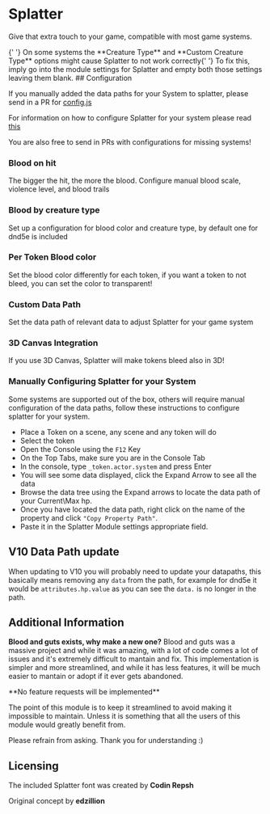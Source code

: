 
# Splatter

Give that extra touch to your game, compatible with most game systems.

<Callout type='warning' emoji='⚠️'>
  {' '}
  On some systems the **Creature Type** and **Custom Creature Type** options might
  cause Splatter to not work correctly{' '}
To fix this, imply go into the module settings for Splatter and empty both those settings leaving them blank.
</Callout>
## Configuration
<ImageButBetter
  src='/../public/images/Splatter/Splatteronhit.png'
  alt='Token Bleeding from a hit'
  width={2000}
  height={2000}
  className={styles.wikiimage}
/>

If you manually added the data paths for your System to splatter, please
send in a PR for
[config.js](https://github.com/theripper93/Splatter/blob/main/scripts/config.js)

For information on how to configure Splatter for your system please read
[this](https://github.com/theripper93/Splatter/blob/main/CONFIGURATIONS.MD)

You are also free to send in PRs with configurations for missing
systems\!

### Blood on hit

<ImageButBetter
  src='/../public/images/Splatter/Splatterbloodsheet.png'
  alt='Customize Blood Color per token'
  width={2000}
  height={2000}
  className={styles.wikiimage}
/>
The bigger the hit, the more the blood. Configure manual blood scale,
violence level, and blood trails

### Blood by creature type

Set up a configuration for blood color and creature type, by default one
for dnd5e is included
### Per Token Blood color

<ImageButBetter
  src='/../public/images/Splatter/Splatterdatapath.png'
  alt='Data Path settings'
  width={2000}
  height={2000}
  className={styles.wikiimage}
/>
Set the blood color differently for each token, if you want a token to
not bleed, you can set the color to transparent\!

### Custom Data Path

Set the data path of relevant data to adjust Splatter for your game
system

### 3D Canvas Integration

If you use 3D Canvas, Splatter will make tokens bleed also in 3D\!

### Manually Configuring Splatter for your System

Some systems are supported out of the box, others will require manual
configuration of the data paths, follow these instructions to configure
splatter for your system.

- Place a Token on a scene, any scene and any token will do
- Select the token
- Open the Console using the `F12` Key
- On the Top Tabs, make sure you are in the Console Tab
- In the console, type `_token.actor.system` and press Enter
- You will see some data displayed, click the Expand Arrow to see all
  the data
- Browse the data tree using the Expand arrows to locate the data path
  of your Current\\Max hp.
- Once you have located the data path, right click on the name of the
  property and click `"Copy Property Path"`.
- Paste it in the Splatter Module settings appropriate field.

## V10 Data Path update
When updating to V10 you will probably need
to update your datapaths, this basically means removing any `data` from
the path, for example for dnd5e it would be `attributes.hp.value` as you
can see the `data.` is no longer in the path.


<ImageButBetter
  src='/../public/images/Splatter/Splatterbloodsheet.png'
  alt='Creature Type Blood Color Macro'
  width={2000}
  height={2000}
  className={styles.wikiimage}
/>
## Additional Information

**Blood and guts exists, why make a new one?**
Blood and guts was a massive project and while it was amazing, with a lot of code comes a lot of issues and it's extremely difficult to mantain and fix.
This implementation is simpler and more streamlined, and while it has less features, it will be much easier to mantain or adopt if it ever gets abandoned.

<Callout type='info' emoji='ℹ️'>
  **No feature requests will be implemented**
</Callout>

The point of this module is to keep it streamlined to avoid making it impossible to maintain. Unless it is something that all the users of this module would greatly benefit from.

Please refrain from asking. Thank you for understanding :)

## Licensing

The included Splatter font was created by **Codin Repsh**

Original concept by **edzillion**
